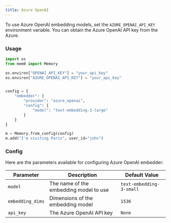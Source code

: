 ```yaml
---
title: Azure OpenAI
---
```


To use Azure OpenAI embedding models, set the `AZURE_OPENAI_API_KEY` environment variable. You can obtain the Azure OpenAI API key from the Azure.

### Usage

```python
import os
from mem0 import Memory

os.environ["OPENAI_API_KEY"] = "your_api_key"
os.environ["AZURE_OPENAI_API_KEY"] = "your_api_key"


config = {
    "embedder": {
        "provider": "azure_openai",
        "config": {
            "model": "text-embedding-3-large"
        }
    }
}

m = Memory.from_config(config)
m.add("I'm visiting Paris", user_id="john")
```

### Config

Here are the parameters available for configuring Azure OpenAI embedder:

| Parameter | Description | Default Value |
| --- | --- | --- |
| `model` | The name of the embedding model to use | `text-embedding-3-small` |
| `embedding_dims` | Dimensions of the embedding model | `1536` |
| `api_key` | The Azure OpenAI API key | `None` |
